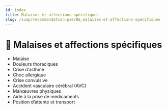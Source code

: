 ---
id: index
title: Malaises et affections spécifiques
slug: /suap/recommandation-pse/06_malaises-et-affections-specifiques
---


# 🤒 Malaises et affections spécifiques

- <Link to="/docs/suap/recommandation-pse/06_malaises-et-affections-specifiques/malaise">Malaise</Link>
- <Link to="/docs/suap/recommandation-pse/06_malaises-et-affections-specifiques/douleurs-thoracique">Douleurs thoraciques</Link>
- <Link to="/docs/suap/recommandation-pse/06_malaises-et-affections-specifiques/crise-asthme">Crise d’asthme</Link>
- <Link to="/docs/suap/recommandation-pse/06_malaises-et-affections-specifiques/choc-alergiques">Choc allergique</Link>
- <Link to="/docs/suap/recommandation-pse/06_malaises-et-affections-specifiques/crise-convulsive">Crise convulsive</Link>
- <Link to="/docs/suap/recommandation-pse/06_malaises-et-affections-specifiques/avc">Accident vasculaire cérébral (AVC)</Link>
- <Link to="/docs/suap/recommandation-pse/06_malaises-et-affections-specifiques/manoeuvres-physiques">Manœuvres physiques</Link>
- <Link to="/docs/suap/recommandation-pse/06_malaises-et-affections-specifiques/aide-prise-medicaments">Aide à la prise de médicaments</Link>
- <Link to="/docs/suap/recommandation-pse/06_malaises-et-affections-specifiques/attente-et-transport">Position d’attente et transport</Link>
